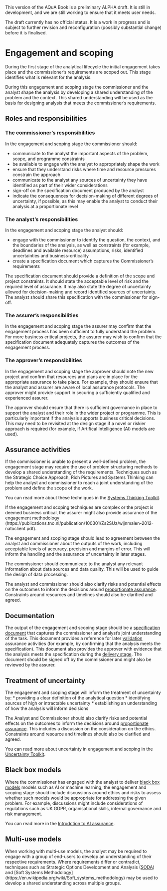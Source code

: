 ::: {.callout-important}
This version of the AQuA Book is a preliminary ALPHA draft.  It is still in development, and we are still working to ensure that it meets user needs. 

The draft currently has no official status. It is a work in progress and is subject to further revision and reconfiguration (possibly substantial change) before it is finalised. 
:::

# Engagement and scoping

During the first stage of the analytical lifecycle the initial engagement takes place and the commissioner's requirements are scoped out. This stage identifies what is relevant for the analysis.

During this engagement and scoping stage the commissioner and the analyst shape the analysis by developing a shared understanding of the problem and the context. This shared understanding will be used as the basis for designing analysis that meets the commissioner’s requirements.

## Roles and responsibilities

### The commissioner's responsibilities

In the engagement and scoping stage the commissioner should:

*  communicate to the analyst the important aspects of the problem, scope, and programme constraints    
*  be available to engage with the analyst to appropriately shape the work
*  ensure that they understand risks where time and resource pressures constrain the approach
*  communicate to the analyst any sources of uncertainty they have identified as part of their wider considerations
*  sign-off on the specification document produced by the analyst 
*  indicate the consequences for decision-making of different degrees of uncertainty, if possible, as this may enable the analyst to conduct their analysis at a proportionate level

### The analyst's responsibilities 

In the engagement and scoping stage the analyst should:

*  engage with the commissioner to identify the question, the context, and the boundaries of the analysis, as well as constraints (for example, deadlines and available resource) assumptions, risks, identified uncertainties and business-criticality
* create a specification document which captures the Commissioner's requirements

The specification document should provide a definition of the scope and project constraints. It should state the acceptable level of risk and the required level of assurance. It may also state the degree of uncertainty allowed for decision-making and record identified sources of uncertainty. The analyst should share this specification with the commissioner for sign-off.

### The assurer's responsibilities 

In the engagement and scoping stage the assurer may confirm that the engagement process has been sufficient to fully understand the problem. For more business critical projects, the assurer may wish to confirm that the specification document adequately captures the outcomes of the engagement process.

### The approver's responsibilities

In the engagement and scoping stage the approver should note the new project and confirm that resources and plans are in place for the appropriate assurance to take place. For example, they should ensure that the analyst and assurer are aware of local assurance protocols. The approver might provide support in securing a sufficiently qualified and experienced assurer.  

The approver should ensure that there is sufficient governance in place to support the analyst and their role in the wider project or programme. This is particularly important if the analysis supports business critical decisions. This may need to be revisited at the design stage if a novel or riskier approach is required (for example, if Artifical Intelligence (AI) models are used).

## Assurance activities 

If the commissioner is unable to present a well-defined problem, the engagement stage may require the use of problem structuring methods to develop a shared understanding of the requirements. Techniques such as the Strategic Choice Approach, Rich Pictures and Systems Thinking can help the analyst and commissioner to reach a joint understanding of the problem and define the scope of the work. 

You can read more about these techniques in the [Systems Thinking Toolkit](https://www.gov.uk/government/publications/systems-thinking-for-civil-servants/toolkit). 

If the engagement and scoping techniques are complex or the project is deemed business critical, the assurer might also provide assurance of the engagement methodology (https://publications.tno.nl/publication/100301/Zs2SUz/wijnmalen-2012-natoclient.pdf).

The engagement and scoping stage should lead to agreement between the analyst and commissioner about the outputs of the work, including acceptable levels of accuracy, precision and margins of error. This will inform the handling and the assurance of uncertainty in later stages.

The commissioner should communicate to the analyst any relevant information about data sources and data quality. This will be used to guide the design of data processing.

The analyst and commissioner should also clarify risks and potential effects on the outcomes to inform the decisions around [proportionate assurance](proportionality.qmd). Constraints around resources and timelines should also be clarified and agreed.

## Documentation

The output of the engagement and scoping stage should be a [specification document](definitions_and_key_concepts.html#specification-documentation) that captures the commissioner and analyst's joint understanding of the task. This document provides a reference for later [validation](definitions_and_key_concepts.html#validation) assurance activities (for example, by confirming that the analysis meets the specification). This document also provides the approver with evidence that the analysis meets the specification during the [delivery stage](delivery_and_communication.html). The document should be signed off by the commissioner and might also be reviewed by the assurer.

## Treatment of uncertainty

The engagement and scoping stage will inform the treatment of uncertainty by:
* providing a clear definition of the analytical question
* identifying sources of high or intractable uncertainty
* establishing an understanding of how the analysis will inform decisions

The Analyst and Commissioner should also clarify risks and potential effects on the outcomes to inform the decisions around [proportionate assurance](proportionality.qmd). This includes a discussion on the consideration on the ethics. Constraints around resource and timelines should also be clarified and agreed. 

You can read more about uncertainty in engagement and scoping in the [Uncertainty Toolkit](https://analystsuncertaintytoolkit.github.io/UncertaintyWeb/chapter_2.html#Jointly_agreeing_how_uncertainty_should_be_used).

## Black box models

Where the commissioner has engaged with the analyst to deliver [black box models](definitions_and_key_concepts.html#black-box-models) models such as AI or machine learning, the engagement and scoping stage should include discussions around ethics and risks to assess whether such models would be appropriate for addressing the given problem. For example, discussions might include considerations of regulations such as UK GDPR, organisational skills, internal governance and risk management. 

You can read more in the [Introdction to AI assurance](https://www.gov.uk/government/publications/introduction-to-ai-assurance/introduction-to-ai-assurance).

## Multi-use models

When working with multi-use models, the analyst may be required to engage with a group of end-users to develop an understanding of their respective requirements. Where requirements differ or contradict, techniques such as Strategic Options Development and Analysis ([SODA](https://www.ru.nl/publish/pages/938444/soda_-_the_principles.pdf)) and [Soft Systems Methodology] (https://en.wikipedia.org/wiki/Soft_systems_methodology) may be used to develop a shared understanding across multiple groups.
